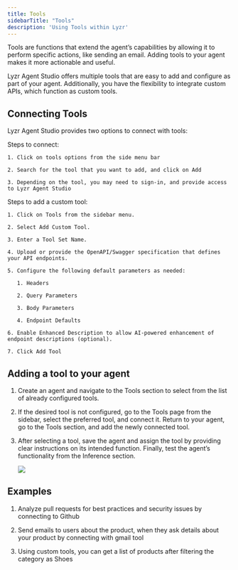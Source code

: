 ```yaml
---
title: Tools
sidebarTitle: "Tools"
description: 'Using Tools within Lyzr'
---
```


Tools are functions that extend the agent’s capabilities by allowing it to perform specific actions, like  sending an email. Adding tools to your agent makes it more actionable and useful.&#x20;

Lyzr Agent Studio offers multiple tools that are easy to add and configure as part of your agent. Additionally, you have the flexibility to integrate custom APIs, which function as custom tools.

## Connecting Tools

Lyzr Agent Studio provides two options to connect with tools:

<AccordionGroup>
  <Accordion title="Steps to add tools available on Agent Studio" defaultOpen={false}>
    Steps to connect:

    1. Click on tools options from the side menu bar

    2. Search for the tool that you want to add, and click on Add

    3. Depending on the tool, you may need to sign-in, and provide access to Lyzr Agent Studio
  </Accordion>

  <Accordion title="Steps to add Custom tools (Need to provide OpenAPI Schema)" defaultOpen={false}>
    Steps to add a custom tool:

    1. Click on Tools from the sidebar menu.

    2. Select Add Custom Tool.

    3. Enter a Tool Set Name.

    4. Upload or provide the OpenAPI/Swagger specification that defines your API endpoints.

    5. Configure the following default parameters as needed:

       1. Headers

       2. Query Parameters

       3. Body Parameters

       4. Endpoint Defaults

    6. Enable Enhanced Description to allow AI-powered enhancement of endpoint descriptions (optional).

    7. Click Add Tool
  </Accordion>
</AccordionGroup>

## Adding a tool to your agent

1. Create an agent and navigate to the Tools section to select from the list of already configured tools.

2. If the desired tool is not configured, go to the Tools page from the sidebar, select the preferred tool, and connect it. Return to your agent, go to the Tools section, and add the newly connected tool.

3. After selecting a tool, save the agent and assign the tool by providing clear instructions on its intended function. Finally, test the agent’s functionality from the Inference section.


   ![](/assets/images/lyzr-studio/tools-.png)

## Examples

1. Analyze pull requests for best practices and security issues by connecting to Github

2. Send emails to users about the product, when they ask details about your product by connecting with gmail tool

3. Using custom tools, you can get a list of products after filtering the category as Shoes
